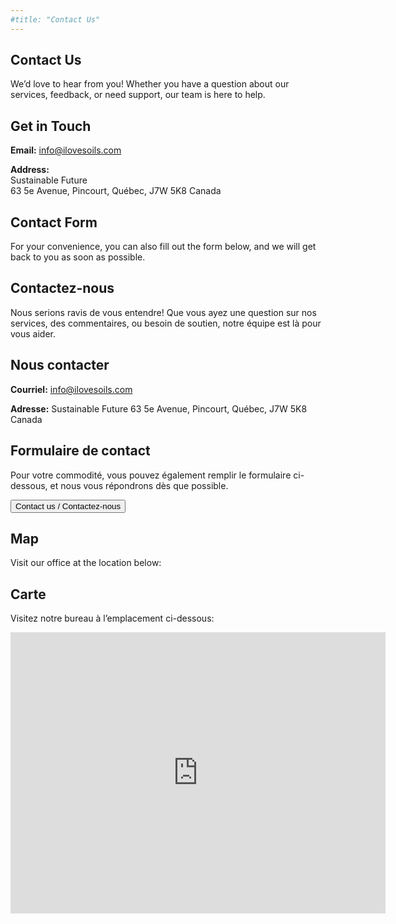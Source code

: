 ```yaml
---
#title: "Contact Us"
---
```


::: {.content-visible when-profile="english"}

# Contact Us

We'd love to hear from you! Whether you have a question about our services, feedback, or need support, our team is here to help.

## Get in Touch

**Email:** [info@ilovesoils.com](mailto:info@ilovesoils.com)


**Address:**  
Sustainable Future   
63 5e Avenue,
Pincourt, Québec, J7W 5K8 
Canada

## Contact Form

For your convenience, you can also fill out the form below, and we will get back to you as soon as possible.

:::

::: {.content-visible when-profile="french"}

# Contactez-nous
Nous serions ravis de vous entendre! Que vous ayez une question sur nos services, des commentaires, ou besoin de soutien, notre équipe est là pour vous aider.

## Nous contacter
**Courriel:** [info@ilovesoils.com](mailto:info@ilovesoils.com)

**Adresse:**
Sustainable Future
63 5e Avenue,
Pincourt, Québec, J7W 5K8
Canada

## Formulaire de contact
Pour votre commodité, vous pouvez également remplir le formulaire ci-dessous, et nous vous répondrons dès que possible.

:::


<a href="https://forms.gle/XoQxExmXwJheaaae8" target="_blank">
    <button>Contact us / Contactez-nous</button>
</a>



::: {.content-visible when-profile="english"}

## Map

Visit our office at the location below:

:::

::: {.content-visible when-profile="french"}

## Carte

Visitez notre bureau à l'emplacement ci-dessous:

:::



<iframe src="https://www.google.com/maps/embed?pb=!1m18!1m12!1m3!1d2810.172629930164!2d-74.000159!3d45.380884!2m3!1f0!2f0!3f0!3m2!1i1024!2i768!4f13.1!3m3!1m2!1s0x4cc9491c5c7202ad%3A0xa3c4d6ca35db8519!2sSustainable%20Future!5e0!3m2!1sen!2sus!4v1691252542801!5m2!1sen!2sus" width="600" height="450" frameborder="0" style="border:0;" allowfullscreen="" aria-hidden="false" tabindex="0">
</iframe>







